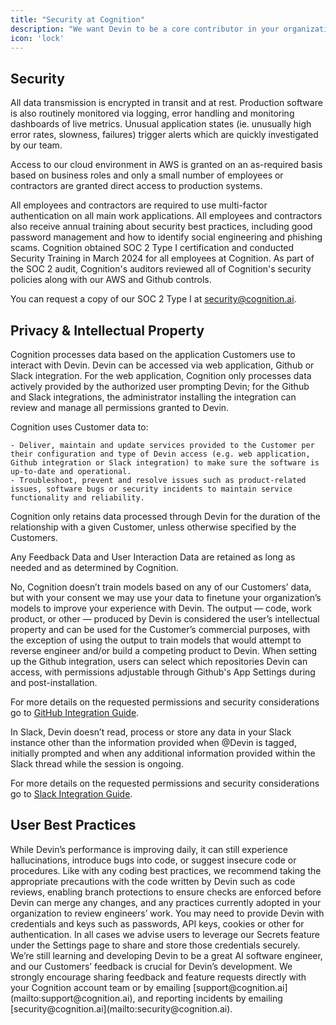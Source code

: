```yaml
---
title: "Security at Cognition"
description: "We want Devin to be a core contributor in your organization, and have prioritized security, data privacy and compliance to make it possible"
icon: 'lock'
---
```


## Security

<AccordionGroup>
<Accordion title="Secure Transmission and Encryption">
All data transmission is encrypted in transit and at rest. Production software is also routinely monitored via logging, error handling and monitoring dashboards of live metrics. Unusual application states (ie. unusually high error rates, slowness, failures) trigger alerts which are quickly investigated by our team. 
    
Access to our cloud environment in AWS is granted on an as-required basis based on business roles and only a small number of employees or contractors are granted direct access to production systems.
</Accordion>
    
<Accordion title="General Security Practices">
All employees and contractors are required to use multi-factor authentication on all main work applications. All employees and contractors also receive annual training about security best practices, including good password management and how to identify social engineering and phishing scams.
</Accordion>
    
<Accordion title="Third-party audits and certification">
Cognition obtained SOC 2 Type I certification and conducted Security Training in March 2024 for all employees at Cognition. As part of the SOC 2 audit, Cognition's auditors reviewed all of Cognition's security policies along with our AWS and Github controls.
    
You can request a copy of our SOC 2 Type I at security@cognition.ai.
</Accordion>
</AccordionGroup>

## Privacy & Intellectual Property

<AccordionGroup>
<Accordion title="How does Cognition use and process data run through and/or accessed by Devin?">
Cognition  processes data based on the application Customers use to interact with Devin. Devin can be accessed via web application, Github or Slack integration. For the web application, Cognition only processes data actively provided by the authorized user prompting Devin; for the Github and Slack integrations, the administrator installing the integration can review and manage all permissions granted to Devin.
    
Cognition uses Customer data to:
    
    - Deliver, maintain and update services provided to the Customer per their configuration and type of Devin access (e.g. web application, Github integration or Slack integration) to make sure the software is up-to-date and operational.
    - Troubleshoot, prevent and resolve issues such as product-related issues, software bugs or security incidents to maintain service functionality and reliability.
</Accordion>

<Accordion title="What data retention policy does Cognition maintain?">    
Cognition only retains data processed through Devin for the duration of the relationship with a given Customer, unless otherwise specified by the Customers. 
    
Any Feedback Data and User Interaction Data are retained as long as needed and as determined by Cognition. 
</Accordion>

<Accordion title="Does Cognition train based on your data?">
No, Cognition doesn’t train models based on any of our Customers’ data, but with your consent we may use your data to finetune your organization’s models to improve your experience with Devin.
</Accordion>

<Accordion title="What are the main IP considerations regarding the output produced by Devin?">    
The output — code, work product, or other — produced by Devin is considered the user’s intellectual property and can be used for the Customer’s commercial purposes, with the exception of using the output to train models that would attempt to reverse engineer and/or build a competing product to Devin.
</Accordion>
    
<Accordion title="Github Integration Considerations">
When setting up the Github integration, users can select which repositories Devin can access, with permissions adjustable through Github's App Settings during and post-installation. 

For more details on the requested permissions and security considerations go to [GitHub Integration Guide](https://www.notion.so/GitHub-Integration-Guide-f839572ed60a4d41ae2620c08c2fdb62?pvs=21).
</Accordion>
    
<Accordion title="Slack Integration Considerations">    
In Slack, Devin doesn’t read, process or store any data in your Slack instance other than the information provided when @Devin is tagged, initially prompted and when any additional information provided within the Slack thread while the session is ongoing.  
    
For more details on the requested permissions and security considerations go to [Slack Integration Guide](https://www.notion.so/Slack-Integration-Guide-50c11122153d41f18e7bb31b40cf1fbd?pvs=21).
</Accordion>
</AccordionGroup>

## User Best Practices

<AccordionGroup>
<Accordion title="Devin Limitations">      
While Devin’s performance is improving daily, it can still experience hallucinations, introduce bugs into code, or suggest insecure code or procedures. Like with any coding best practices, we recommend taking the appropriate precautions with the code written by Devin such as code reviews, enabling branch protections to ensure checks are enforced before Devin can merge any changes, and any practices currently adopted in your organization to review engineers’ work.
</Accordion>
    
<Accordion title="Secrets">
You may need to provide Devin with credentials and keys such as passwords, API keys, cookies or other for authentication. In all cases we advise users to leverage our Secrets feature under the Settings page to share and store those credentials securely.
</Accordion>
    
<Accordion title="Share Feedback">
We’re still learning and developing Devin to be a great AI software engineer, and our Customers’ feedback is crucial for Devin’s development. We strongly encourage sharing feedback and feature requests directly with your Cognition account team or by emailing [support@cognition.ai](mailto:support@cognition.ai), and reporting incidents by emailing [security@cognition.ai](mailto:security@cognition.ai).
</Accordion>
</AccordionGroup>
